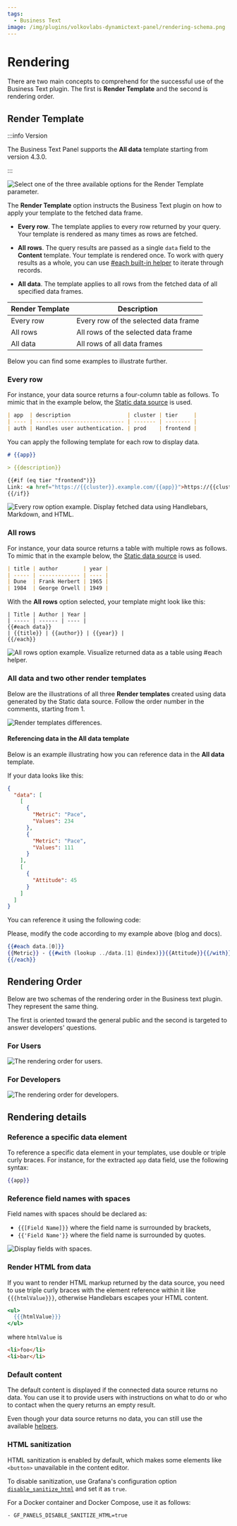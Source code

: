 ```yaml
---
tags:
  - Business Text
image: /img/plugins/volkovlabs-dynamictext-panel/rendering-schema.png
---
```



# Rendering

There are two main concepts to comprehend for the successful use of the Business Text plugin.
The first is **Render Template** and the second is rendering order.

## Render Template

:::info Version

The Business Text Panel supports the **All data** template starting from version 4.3.0.

:::

<Image
  title="Select one of the three available options for the Render Template parameter."
  src="/img/blog/2024-01-12-dynamictext-panel-4.3.0/alldata.png"
/>

The **Render Template** option instructs the Business Text plugin on how to apply your template to the fetched data frame.

- **Every row**. The template applies to every row returned by your query. Your template is rendered as many times as rows are fetched.
- **All rows**. The query results are passed as a single `data` field to the **Content** template. Your template is rendered once. To work with query results as a whole, you can use [#each built-in helper](../recipes/#iterate-through-all-fields-in-each-record) to iterate through records.

- **All data**. The template applies to all rows from the fetched data of all specified data frames.

| Render Template | Description                          |
| --------------- | ------------------------------------ |
| Every row       | Every row of the selected data frame |
| All rows        | All rows of the selected data frame  |
| All data        | All rows of all data frames          |

Below you can find some examples to illustrate further.

### Every row

For instance, your data source returns a four-column table as follows. To mimic that in the example below, the [Static data source](/plugins/volkovlabs-static-datasource) is used.

```md
| app  | description                  | cluster | tier     |
| ---- | ---------------------------- | ------- | -------- |
| auth | Handles user authentication. | prod    | frontend |
```

You can apply the following template for each row to display data.

```md
# {{app}}

> {{description}}

{{#if (eq tier "frontend")}}
Link: <a href="https://{{cluster}}.example.com/{{app}}">https://{{cluster}}.example.com/{{app}}</a>
{{/if}}
```

<Image
  title="Every row option example. Display fetched data using Handlebars, Markdown, and HTML."
  src="/img/plugins/volkovlabs-dynamictext-panel/every.png"
/>

### All rows

For instance, your data source returns a table with multiple rows as follows. To mimic that in the example below, the [Static data source](/plugins/volkovlabs-static-datasource) is used.

```md
| title | author        | year |
| ----- | ------------- | ---- |
| Dune  | Frank Herbert | 1965 |
| 1984  | George Orwell | 1949 |
```

With the **All rows** option selected, your template might look like this:

```
| Title | Author | Year |
| ----- | ------ | ---- |
{{#each data}}
| {{title}} | {{author}} | {{year}} |
{{/each}}
```

<Image
  title="All rows option example. Visualize returned data as a table using #each helper."
  src="/img/plugins/volkovlabs-dynamictext-panel/all.png"
/>

### All data and two other render templates

Below are the illustrations of all three **Render templates** created using data generated by the Static data source. Follow the order number in the comments, starting from 1.

<Image
  title="Render templates differences."
  src="/img/blog/2024-01-12-dynamictext-panel-4.3.0/render-modes.png"
/>

#### Referencing data in the **All data** template

Below is an example illustrating how you can reference data in the **All data** template.

If your data looks like this:

```json
{
  "data": [
    [
      {
        "Metric": "Pace",
        "Values": 234
      },
      {
        "Metric": "Pace",
        "Values": 111
      }
    ],
    [
      {
        "Attitude": 45
      }
    ]
  ]
}
```

You can reference it using the following code:

Please, modify the code according to my example above (blog and docs).

```handlebars
{{#each data.[0]}}
{{Metric}} - {{#with (lookup ../data.[1] @index)}}{{Attitude}}{{/with}}
{{/each}}
```

## Rendering Order

Below are two schemas of the rendering order in the Business text plugin. They represent the same thing.

The first is oriented toward the general public and the second is targeted to answer developers' questions.

### For Users

<Image
  title="The rendering order for users."
  src="/img/plugins/volkovlabs-dynamictext-panel/order-all.png"
/>

### For Developers

<Image
  title="The rendering order for developers."
  src="/img/plugins/volkovlabs-dynamictext-panel/order-dev.png"
/>

## Rendering details

### Reference a specific data element

To reference a specific data element in your templates, use double or triple curly braces. For instance, for the extracted `app` data field, use the following syntax:

```handlebars
{{app}}
```

### Reference field names with spaces

Field names with spaces should be declared as:

- `{{[Field Name]}}` where the field name is surrounded by brackets,
- `{{'Field Name'}}` where the field name is surrounded by quotes.

<Image
  title="Display fields with spaces."
  src="/img/plugins/volkovlabs-dynamictext-panel/space.png"
/>

### Render HTML from data

If you want to render HTML markup returned by the data source, you need to use triple curly braces with the element reference within it like `{{{htmlValue}}}`, otherwise Handlebars escapes your HTML content.

```handlebars
<ul>
  {{{htmlValue}}}
</ul>
```

where `htmlValue` is

```html
<li>foo</li>
<li>bar</li>
```

### Default content

The default content is displayed if the connected data source returns no data. You can use it to provide users with instructions on what to do or who to contact when the query returns an empty result.

Even though your data source returns no data, you can still use the available [helpers](/plugins/volkovlabs-dynamictext-panel/helpers).

### HTML sanitization

HTML sanitization is enabled by default, which makes some elements like `<button>` unavailable in the content editor.

To disable sanitization, use Grafana's configuration option [`disable_sanitize_html`](https://grafana.com/docs/grafana/latest/setup-grafana/configure-grafana/#disable_sanitize_html) and set it as `true`.

For a Docker container and Docker Compose, use it as follows:

```bash
- GF_PANELS_DISABLE_SANITIZE_HTML=true
```
